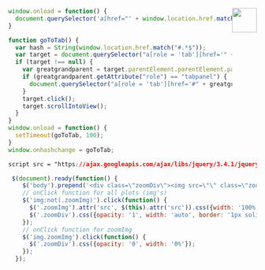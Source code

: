 
<!-- Logos --> 
<div class="header_logo">
<img src="images/logo_pnnl_white.png" style="float:right;height:50px;">
</div>


<!-- Allow href to tabsets --> 

```js
window.onload = function() {
  document.querySelector('a[href="' + window.location.href.match("#.*$") + '"]').click();
}

function goToTab() {
  var hash = String(window.location.href.match("#.*$"));
  var target = document.querySelector("a[role = 'tab'][href='" + hash + "']");
  if (target !== null) {
    var greatgrandparent = target.parentElement.parentElement.parentElement;
    if (greatgrandparent.getAttribute("role") == "tabpanel") {
      document.querySelector("a[role = 'tab'][href='#" + greatgrandparent.getAttribute("id") + "']").click();
    }
    target.click();
    target.scrollIntoView();
  }
}
window.onload = function() {
  setTimeout(goToTab, 100);
}
window.onhashchange = goToTab;
```


```css
script src = "https://ajax.googleapis.com/ajax/libs/jquery/3.4.1/jquery.min.js"
```

```js
 $(document).ready(function() {
    $('body').prepend('<div class=\"zoomDiv\"><img src=\"\" class=\"zoomImg\"></div>');
    // onClick function for all plots (img's)
    $('img:not(.zoomImg)').click(function() {
      $('.zoomImg').attr('src', $(this).attr('src')).css({width: '100%'});
      $('.zoomDiv').css({opacity: '1', width: 'auto', border: '1px solid white', borderRadius: '5px', position: 'fixed', top: '50%', left: '50%', marginRight: '-50%', transform: 'translate(-50%, -50%)', boxShadow: '0px 0px 50px #888888', zIndex: '1000', overflow: 'auto', maxHeight: '100%'});
    });
    // onClick function for zoomImg
    $('img.zoomImg').click(function() {
      $('.zoomDiv').css({opacity: '0', width: '0%'}); 
    });
  });
```

<!-- Set table styles -->

<style>
table {
  font-family: arial, sans-serif;
  border-collapse: collapse;
  width: 100%;
}

td, th {
  border: 1px solid #dddddd;
  text-align: left;
  padding: 8px;
}
</style>
